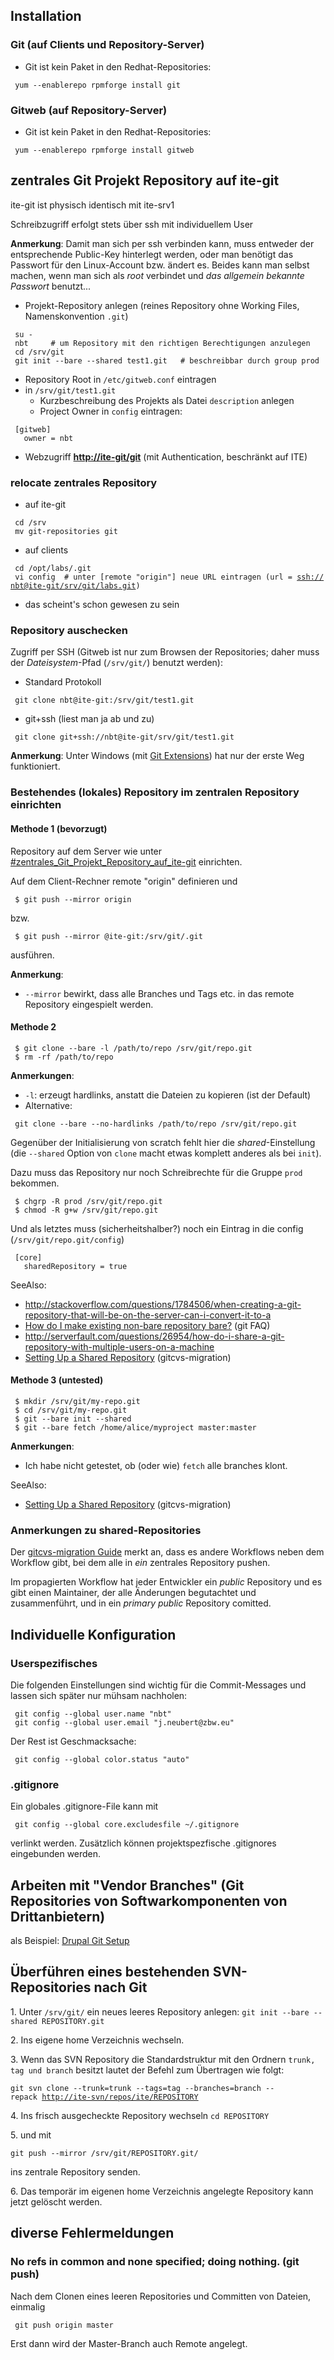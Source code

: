 ==Installation==

===Git (auf Clients und Repository-Server)===

* Git ist kein Paket in den Redhat-Repositories:
  yum --enablerepo rpmforge install git

===Gitweb (auf Repository-Server)===
* Git ist kein Paket in den Redhat-Repositories:
  yum --enablerepo rpmforge install gitweb

==zentrales Git Projekt Repository auf ite-git==

ite-git ist physisch identisch mit ite-srv1

Schreibzugriff erfolgt stets über ssh mit individuellem User

'''Anmerkung''': Damit man sich per ssh verbinden kann, muss entweder der entsprechende Public-Key hinterlegt werden, oder man benötigt das Passwort für den Linux-Account bzw. ändert es. Beides kann man selbst machen, wenn man sich als ''root'' verbindet und ''das allgemein bekannte Passwort'' benutzt...

* Projekt-Repository anlegen (reines Repository ohne Working Files, Namenskonvention <tt> .git </tt>)
  su - nbt     # um Repository mit den richtigen Berechtigungen anzulegen
  cd /srv/git
  git init --bare --shared test1.git   # beschreibbar durch group prod
* Repository Root in <tt> /etc/gitweb.conf </tt> eintragen
* in <tt> /srv/git/test1.git</tt>
** Kurzbeschreibung des Projekts als Datei <tt> description </tt> anlegen
** Project Owner in <tt> config </tt> eintragen:
  [gitweb]
    owner = nbt

* Webzugriff '''http://ite-git/git''' (mit Authentication, beschränkt auf ITE)

===relocate zentrales Repository===

* auf ite-git
  cd /srv
  mv git-repositories git
* auf clients
  cd /opt/labs/.git
  vi config  # unter [remote "origin"] neue URL eintragen (url = ssh://nbt@ite-git/srv/git/labs.git)
* das scheint's schon gewesen zu sein

===Repository auschecken===

Zugriff per SSH (Gitweb ist nur zum Browsen der Repositories; daher muss der ''Dateisystem''-Pfad (<tt>/srv/git/<repo></tt>) benutzt werden):

* Standard Protokoll

  git clone nbt@ite-git:/srv/git/test1.git

* git+ssh (liest man ja ab und zu)

  git clone git+ssh://nbt@ite-git/srv/git/test1.git

'''Anmerkung''': Unter Windows (mit [http://code.google.com/p/gitextensions/ Git Extensions]) hat nur der erste Weg funktioniert.

===Bestehendes (lokales) Repository im zentralen Repository einrichten===
====Methode 1 (bevorzugt)====

Repository auf dem Server wie unter [[#zentrales_Git_Projekt_Repository_auf_ite-git]] einrichten.

Auf dem Client-Rechner remote "origin" definieren und
  $ git push --mirror origin
bzw.
  $ git push --mirror <user>@ite-git:/srv/git/<project>.git
ausführen.

'''Anmerkung''':
* <tt>--mirror</tt> bewirkt, dass alle Branches und Tags etc. in das remote Repository eingespielt werden.

====Methode 2====

  $ git clone --bare -l /path/to/repo /srv/git/repo.git
  $ rm -rf /path/to/repo

'''Anmerkungen''':
* <tt>-l</tt>: erzeugt hardlinks, anstatt die Dateien zu kopieren (ist der Default)
* Alternative: 
  git clone --bare --no-hardlinks /path/to/repo /srv/git/repo.git

Gegenüber der Initialisierung von scratch fehlt hier die ''shared''-Einstellung (die <tt>--shared</tt> Option von <tt>clone</tt> macht etwas komplett anderes als bei <tt>init</tt>).

Dazu muss das Repository nur noch Schreibrechte für die Gruppe <tt>prod</tt> bekommen.
  $ chgrp -R prod /srv/git/repo.git
  $ chmod -R g+w /srv/git/repo.git
Und als letztes muss (sicherheitshalber?) noch ein Eintrag in die config (<tt>/srv/git/repo.git/config</tt>)
  [core]
    sharedRepository = true

SeeAlso:
* http://stackoverflow.com/questions/1784506/when-creating-a-git-repository-that-will-be-on-the-server-can-i-convert-it-to-a
* [https://git.wiki.kernel.org/articles/g/i/t/GitFaq_ebc3.html How do I make existing non-bare repository bare?] (git FAQ)
* http://serverfault.com/questions/26954/how-do-i-share-a-git-repository-with-multiple-users-on-a-machine
* [http://schacon.github.com/git/gitcvs-migration.html Setting Up a Shared Repository] (gitcvs-migration)

====Methode 3 (untested)====

  $ mkdir /srv/git/my-repo.git
  $ cd /srv/git/my-repo.git
  $ git --bare init --shared
  $ git --bare fetch /home/alice/myproject master:master

'''Anmerkungen''':
* Ich habe nicht getestet, ob (oder wie) <tt>fetch</tt> alle branches klont.

SeeAlso:
* [http://schacon.github.com/git/gitcvs-migration.html Setting Up a Shared Repository] (gitcvs-migration)

===Anmerkungen zu shared-Repositories===

Der [http://schacon.github.com/git/gitcvs-migration.html gitcvs-migration Guide] merkt an, dass es andere Workflows neben dem Workflow gibt, bei dem alle in ''ein'' zentrales Repository pushen. 

Im propagierten Workflow hat jeder Entwickler ein ''public'' Repository und es gibt einen Maintainer, der alle Änderungen begutachtet und zusammenführt, und in ein ''primary public'' Repository comitted.

==Individuelle Konfiguration==

===Userspezifisches===

Die folgenden Einstellungen sind wichtig für die Commit-Messages und lassen sich später nur mühsam nachholen:

  git config --global user.name "nbt"
  git config --global user.email "j.neubert@zbw.eu"

Der Rest ist Geschmacksache:

  git config --global color.status "auto"

===.gitignore===

Ein globales .gitignore-File kann mit 

  git config --global core.excludesfile ~/.gitignore

verlinkt werden. Zusätzlich können projektspezfische .gitignores eingebunden werden.

==Arbeiten mit "Vendor Branches" (Git Repositories von Softwarkomponenten von Drittanbietern)==

als Beispiel: [[Drupal Git Setup]]

==Überführen eines bestehenden SVN-Repositories nach Git==

1. Unter <code>/srv/git/</code> ein neues leeres Repository anlegen: <code>git init --bare --shared REPOSITORY.git</code>

2. Ins eigene home Verzeichnis wechseln.

3. Wenn das SVN Repository die Standardstruktur mit den Ordnern <code>trunk, tag und branch</code> besitzt lautet der Befehl zum Übertragen wie folgt:
 git svn clone --trunk=trunk --tags=tag --branches=branch --repack http://ite-svn/repos/ite/REPOSITORY
4. Ins frisch ausgecheckte Repository wechseln <code>cd REPOSITORY</code>

5. und mit 
 git push --mirror /srv/git/REPOSITORY.git/
ins zentrale Repository senden.

6. Das temporär im eigenen home Verzeichnis angelegte Repository kann jetzt gelöscht werden.

==diverse Fehlermeldungen==

===No refs in common and none specified; doing nothing. (git push)===

Nach dem Clonen eines leeren Repositories und Committen von Dateien, einmalig

  git push origin master

Erst dann wird der Master-Branch auch Remote angelegt.
